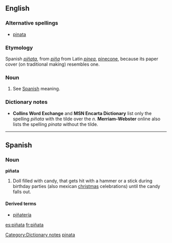 {{wikipedia|Piñata}}
{{see|pinata}}
==English==
===Alternative spellings===
*[[pinata]]

===Etymology===
Spanish ''[[piñata#Spanish|piñata]]'', from ''[[piña]]'' from Latin ''[[pinea]]'', [[pinecone]], because its paper cover (on traditional making) resembles one.

===Noun===
{{en-noun}}

# See [[piñata#Spanish|Spanish]] meaning.

===Dictionary notes===
[[Category:Dictionary notes]]
*'''Collins Word Exchange''' and '''MSN Encarta Dictionary''' list only the spelling ''piñata'' with the tilde over the ''n''. '''Merriam-Webster''' online also lists the spelling ''pinata'' without the tilde.

[[Category:English words spelled with diacritics|pinata]]

----

==Spanish==

===Noun===
'''piñata''' {{f}}

# Doll filled with candy, that gets hit with a hammer or a stick during birthday parties (also mexican [[christmas]] celebrations) until the candy falls out.

====Derived terms====
*[[piñatería]] {{f}}

[[es:piñata]]
[[fr:piñata]]